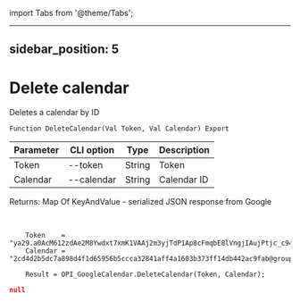 ﻿import Tabs from '@theme/Tabs';

---
sidebar_position: 5
---

# Delete calendar
 Deletes a calendar by ID



`Function DeleteCalendar(Val Token, Val Calendar) Export`

  | Parameter | CLI option | Type | Description |
  |-|-|-|-|
  | Token | --token | String | Token |
  | Calendar | --calendar | String | Calendar ID |

  
  Returns:  Map Of KeyAndValue - serialized JSON response from Google

<br/>




```bsl title="Code example"
    Token    = "ya29.a0AcM612zdAe2M8Ywdxt7xmK1VAAj2m3yjTdP1Ap8cFmqbE8lVngjIAujPtjc_c94MCuKNLfn7MSssBd6NfMXDQDrHMUv7Fgjp7cjuXk68n...";
    Calendar = "2cd4d2b5dc7a898d4f1d65956b5ccca32841aff4a1603b373ff14db442ac9fab@group.calendar.google.com";

    Result = OPI_GoogleCalendar.DeleteCalendar(Token, Calendar);
```
 



```json title="Result"
null
```
